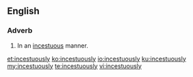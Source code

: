 ==English==

===Adverb===
{{en-adv|-}}

# In an [[incestuous]] manner.

[[et:incestuously]]
[[ko:incestuously]]
[[io:incestuously]]
[[ku:incestuously]]
[[my:incestuously]]
[[te:incestuously]]
[[vi:incestuously]]